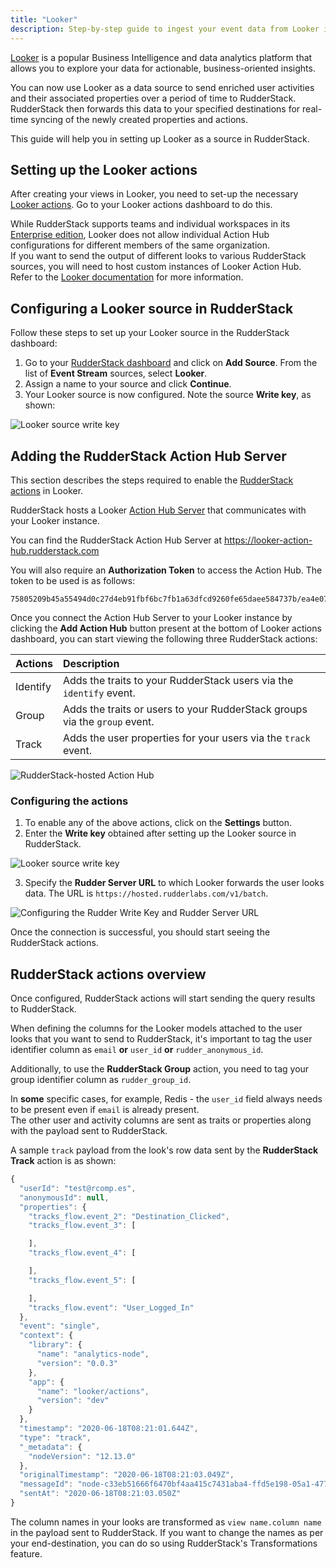 ```yaml
---
title: "Looker"
description: Step-by-step guide to ingest your event data from Looker into RudderStack.
---
```


[Looker](https://looker.com/) is a popular Business Intelligence and data analytics platform that allows you to explore your data for actionable, business-oriented insights.

You can now use Looker as a data source to send enriched user activities and their associated properties over a period of time to RudderStack. RudderStack then forwards this data to your specified destinations for real-time syncing of the newly created properties and actions.

This guide will help you in setting up Looker as a source in RudderStack.

## Setting up the Looker actions

After creating your views in Looker, you need to set-up the necessary [Looker actions](https://docs.looker.com/admin-options/platform/actions). Go to your Looker actions dashboard to do this.

<div class="warningBlock">
While RudderStack supports teams and individual workspaces in its <a href="https://rudderstack.com/pricing/">Enterprise edition</a>, Looker does not allow individual Action Hub configurations for different members of the same organization.
</div>

<div class="infoBlock">
If you want to send the output of different looks to various RudderStack sources, you will need to host custom instances of Looker Action Hub. Refer to the <a href="https://docs.looker.com/sharing-and-publishing/action-hub#setting_up_a_local_action_hub_server">Looker documentation</a> for more information.
</div>

## Configuring a Looker source in RudderStack

Follow these steps to set up your Looker source in the RudderStack dashboard:

1. Go to your [RudderStack dashboard](https://app.rudderstack.com/) and click on **Add Source**. From the list of **Event Stream** sources, select **Looker**.
2. Assign a name to your source and click **Continue**.
3. Your Looker source is now configured. Note the source **Write key**, as shown:

<img src="../../../assets/event-stream-sources/looker-write-key.png" alt="Looker source write key" />

## Adding the RudderStack Action Hub Server

This section describes the steps required to enable the [RudderStack actions](https://github.com/rudderlabs/actions) in Looker.

RudderStack hosts a Looker [Action Hub Server](https://docs.looker.com/sharing-and-publishing/action-hub#writing_an_action) that communicates with your Looker instance.

<div class="infoBlock">
You can find the RudderStack Action Hub Server at <a href="https://looker-action-hub.rudderstack.com">https://looker-action-hub.rudderstack.com</a>
</div>

You will also require an **Authorization Token** to access the Action Hub. The token to be used is as follows:

```text
75805209b45a55494d0c27d4eb91fbf6bc7fb1a63dfcd9260fe65daee584737b/ea4e074e71c1af9c07bf71f69c1addf7b9a30d458bd7aea4b4e60d6a6a122277b59210186edb7cf21a5ff53a29c68fb89ff5aaf5019570c8a5131484a11e2e3e
```

Once you connect the Action Hub Server to your Looker instance by clicking the **Add Action Hub** button present at the bottom of Looker actions dashboard, you can start viewing the following three RudderStack actions:

| Actions | Description |
| :---- | :------| 
| Identify | Adds the traits to your RudderStack users via the `identify` event. |
| Group | Adds the traits or users to your RudderStack groups via the `group` event. |
| Track | Adds the user properties for your users via the `track` event. |

<img src="../../../assets/event-stream-sources/looker-3.png" alt="RudderStack-hosted Action Hub" />

### Configuring the actions

1. To enable any of the above actions, click on the **Settings** button. 
2. Enter the **Write key** obtained after <Link to="#configuring-a-looker-source-in-rudderstack">setting up the Looker source</Link> in RudderStack.

<img src="../../../assets/event-stream-sources/looker-2.png" alt="Looker source write key" />

3. Specify the **Rudder Server URL** to which Looker forwards the user looks data. The URL is `https://hosted.rudderlabs.com/v1/batch`.

<img src="../../../assets/event-stream-sources/looker-4.png" alt="Configuring the Rudder Write Key and Rudder Server URL" />

Once the connection is successful, you should start seeing the RudderStack actions.

## RudderStack actions overview

Once configured, RudderStack actions will start sending the query results to RudderStack.

When defining the columns for the Looker models attached to the user looks that you want to send to RudderStack, it's important to tag the user identifier column as `email` **or** `user_id` **or** `rudder_anonymous_id`. 

Additionally, to use the **RudderStack Group** action, you need to tag your group identifier column as `rudder_group_id`.

<div class="infoBlock">
In <strong>some</strong> specific cases, for example, Redis - the <code class="inline-code">user_id</code> field always needs to be present even if <code class="inline-code">email</code> is already present.
</div>

<div class="infoBlock">
The other user and activity columns are sent as traits or properties along with the payload sent to RudderStack.
</div>

A sample `track` payload from the look's row data sent by the **RudderStack Track** action is as shown:

```javascript
{
  "userId": "test@rcomp.es",
  "anonymousId": null,
  "properties": {
    "tracks_flow.event_2": "Destination_Clicked",
    "tracks_flow.event_3": [

    ],
    "tracks_flow.event_4": [

    ],
    "tracks_flow.event_5": [

    ],
    "tracks_flow.event": "User_Logged_In"
  },
  "event": "single",
  "context": {
    "library": {
      "name": "analytics-node",
      "version": "0.0.3"
    },
    "app": {
      "name": "looker/actions",
      "version": "dev"
    }
  },
  "timestamp": "2020-06-18T08:21:01.644Z",
  "type": "track",
  "_metadata": {
    "nodeVersion": "12.13.0"
  },
  "originalTimestamp": "2020-06-18T08:21:03.049Z",
  "messageId": "node-c33eb51666f6470bf4aa415c7431aba4-ffd5e198-05a1-477a-9c2c-85be30749b8b",
  "sentAt": "2020-06-18T08:21:03.050Z"
}
```

<div class="infoBlock">
The column names in your looks are transformed as <code class="inline-code">view name.column name</code> in the payload sent to RudderStack. If you want to change the names as per your end-destination, you can do so using RudderStack's <Link to="/transformations/">Transformations</Link> feature.
</div>